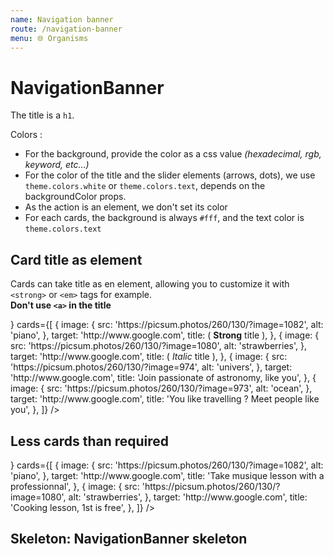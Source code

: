 ```yaml
---
name: Navigation banner
route: /navigation-banner
menu: 🌐 Organisms
---
```



# NavigationBanner

The title is a `h1`.

Colors :

- For the background, provide the color as a css value _(hexadecimal, rgb, keyword, etc...)_
- For the color of the title and the slider elements (arrows, dots), we use `theme.colors.white` or `theme.colors.text`, depends on the backgroundColor props.
- As the action is an element, we don't set its color
- For each cards, the background is always `#fff`, and the text color is `theme.colors.text`

## Card title as element

Cards can take title as en element, allowing you to customize it with `<strong>` or `<em>` tags for example.  
**Don't use `<a>` in the title**

<Playground fullBleed noPadding>
  <NavigationBanner
    title="Hello Anna, nice to meet you"
    backgroundColor="#00adc6"
    arrowDotsColor="white"
    action={
      <Link
        style={{ width: '100%', display: 'block', textAlign: 'center' }}
        href="/"
      >
        <Icon color="white" size="30px" name="down" />
      </Link>
    }
    cards={[
      {
        image: {
          src: 'https://picsum.photos/260/130/?image=1082',
          alt: 'piano',
        },
        target: 'http://www.google.com',
        title: (
          <span>
            <strong>Strong</strong> title
          </span>
        ),
      },
      {
        image: {
          src: 'https://picsum.photos/260/130/?image=1080',
          alt: 'strawberries',
        },
        target: 'http://www.google.com',
        title: (
          <span>
            <em>Italic</em> title
          </span>
        ),
      },
      {
        image: {
          src: 'https://picsum.photos/260/130/?image=974',
          alt: 'univers',
        },
        target: 'http://www.google.com',
        title: 'Join passionate of astronomy, like you',
      },
      {
        image: {
          src: 'https://picsum.photos/260/130/?image=973',
          alt: 'ocean',
        },
        target: 'http://www.google.com',
        title: 'You like travelling ? Meet people like you',
      },
    ]}
  />
</Playground>

## Less cards than required

<Playground fullBleed noPadding>
  <NavigationBanner
    title="Hello Anna, nice to meet you"
    backgroundColor="#00adc6"
    arrowDotsColor="white"
    action={
      <Link
        style={{ width: '100%', display: 'block', textAlign: 'center' }}
        href="/"
      >
        <Icon color="white" size="30px" name="down" />
      </Link>
    }
    cards={[
      {
        image: {
          src: 'https://picsum.photos/260/130/?image=1082',
          alt: 'piano',
        },
        target: 'http://www.google.com',
        title: 'Take musique lesson with a professionnal',
      },
      {
        image: {
          src: 'https://picsum.photos/260/130/?image=1080',
          alt: 'strawberries',
        },
        target: 'http://www.google.com',
        title: 'Cooking lesson, 1st is free',
      },
    ]}
  />
</Playground>

## Skeleton: NavigationBanner skeleton

<Playground fullBleed noPadding>
  <NavigationBannerSkeleton />
</Playground>

